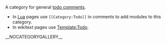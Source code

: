 A category for general [[wikipedia:Comment (computer programming)#Tags|todo comments]].
*In [[Kancolle Wiki:Lua|Lua]] pages use <code><nowiki>[[Category:Todo]]</nowiki></code> in comments to add modules to this category.
*In wikitext pages use [[Template:Todo]].
__NOCATEGORYGALLERY__